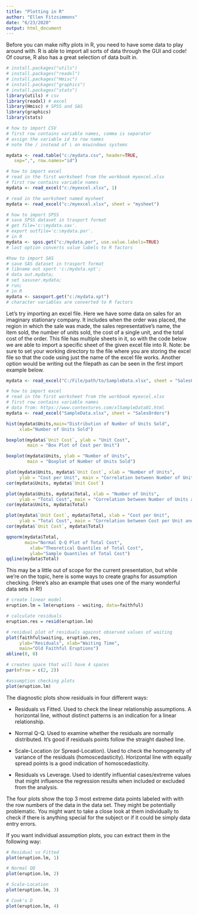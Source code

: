 ```yaml
---
title: "Plotting in R"
author: "Ellen Fitzsimmons"
date: "6/23/2020"
output: html_document
---
```


Before you can make nifty plots in R, you need to have some data to play around with. R is able to import all sorts of data through the GUI and code! Of course, R also has a great selection of data built in. 

```r
# install.packages("utils")
# install.packages("readxl")
# install.packages("Hmisc")
# install.packages("graphics")
# install.packages("stats")
library(utils) # csv
library(readxl) # excel
library(Hmisc) # SPSS and SAS
library(graphics)
library(stats)
```

```r
# how to import CSV
# first row contains variable names, comma is separator
# assign the variable id to row names
# note the / instead of \ on mswindows systems

mydata <- read.table("c:/mydata.csv", header=TRUE,
   sep=",", row.names="id")
```

```r
# how to import excel
# read in the first worksheet from the workbook myexcel.xlsx
# first row contains variable names
mydata <- read_excel("c:/myexcel.xlsx", 1)

# read in the worksheet named mysheet
mydata <- read_excel("c:/myexcel.xlsx", sheet = "mysheet")
```

```r
# how to import SPSS
# save SPSS dataset in trasport format
# get file='c:\mydata.sav'.
# export outfile='c:\mydata.por'.
# in R
mydata <- spss.get("c:/mydata.por", use.value.labels=TRUE)
# last option converts value labels to R factors
```

```r
#how to import SAS
# save SAS dataset in trasport format
# libname out xport 'c:/mydata.xpt';
# data out.mydata;
# set sasuser.mydata;
# run;
# in R
mydata <- sasxport.get("c:/mydata.xpt")
# character variables are converted to R factors
```

Let's try importing an excel file. Here we have some data on sales for an imaginary stationary company. It includes when the order was placed,
the region in which the sale was made, the sales representative's name, the item sold, the number of units sold, the cost of a single unit, and the total cost of the order. This file has multiple sheets in it, so with the code below we are able to import a specific sheet of the given excel file into R. Note: be sure to set your working directory to the file where you are storing the excel file so that the code using just the name of the excel file works. Another option would be writing out the filepath as can be seen in the first import example below.

```r
mydata <- read_excel("C:/File/path/to/SampleData.xlsx", sheet = "SalesOrders")
```

```r
# how to import excel
# read in the first worksheet from the workbook myexcel.xlsx
# first row contains variable names
# data from: https://www.contextures.com/xlSampleData01.html
mydata <- read_excel("SampleData.xlsx", sheet = "SalesOrders")

```

```r
hist(mydata$Units,main="Distribution of Number of Units Sold",
     xlab="Number of Units Sold")
```

```r
boxplot(mydata$`Unit Cost`, ylab = "Unit Cost",
        main = "Box Plot of Cost per Unit")
```


```r
boxplot(mydata$Units, ylab = "Number of Units", 
        main = "Boxplot of Number of Units Sold")
```

```r
plot(mydata$Units, mydata$`Unit Cost`, xlab = "Number of Units", 
     ylab = "Cost per Unit", main = "Correlation between Number of Units and Cost per Unit")
cor(mydata$Units, mydata$`Unit Cost`)
```

```r
plot(mydata$Units, mydata$Total, xlab = "Number of Units", 
     ylab = "Total Cost", main = "Correlation between Number of Units and Total Cost")
cor(mydata$Units, mydata$Total)
```

```r
plot(mydata$`Unit Cost`, mydata$Total, xlab = "Cost per Unit", 
     ylab = "Total Cost", main = "Correlation between Cost per Unit and Total Cost")
cor(mydata$`Unit Cost`, mydata$Total)
```

```r
qqnorm(mydata$Total,
       main="Normal Q-Q Plot of Total Cost",
         xlab="Theoretical Quantiles of Total Cost",
         ylab="Sample Quantiles of Total Cost")
qqline(mydata$Total)
```

This may be a little out of scope for the current presentation, but while we're on the topic, here is some ways to create graphs for assumption checking. (Here's also an example that uses one of the many wonderful data sets in R!)

```r
# create linear model
eruption.lm = lm(eruptions ~ waiting, data=faithful)

# calculate residuals
eruption.res = resid(eruption.lm)

```

```r
# residual plot of residuals against observed values of waiting
plot(faithful$waiting, eruption.res, 
     ylab="Residuals", xlab="Waiting Time", 
     main="Old Faithful Eruptions") 
abline(0, 0)
```

```r
# creates space that will have 4 spaces
par(mfrow = c(2, 2))

#assumption checking plots
plot(eruption.lm)
```

The diagnostic plots show residuals in four different ways:

- Residuals vs Fitted. Used to check the linear relationship assumptions. A horizontal line, without distinct patterns is an indication for a linear relationship.

- Normal Q-Q. Used to examine whether the residuals are normally distributed. It’s good if residuals points follow the straight dashed line.

- Scale-Location (or Spread-Location). Used to check the homogeneity of variance of the residuals (homoscedasticity). Horizontal line with equally spread points is a good indication of homoscedasticity. 

- Residuals vs Leverage. Used to identify influential cases/extreme values that might influence the regression results when included or excluded from the analysis.

The four plots show the top 3 most extreme data points labeled with with the row numbers of the data in the data set. They might be potentially problematic. You might want to take a close look at them individually to check if there is anything special for the subject or if it could be simply data entry errors.

If you want individual assumption plots, you can extract them in the following way:

```r
# Residual vs Fitted
plot(eruption.lm, 1)
```

```r
# Normal QQ
plot(eruption.lm, 2)
```

```r
# Scale-Location
plot(eruption.lm, 3)
```

```r
# Cook's D
plot(eruption.lm, 4)
```




